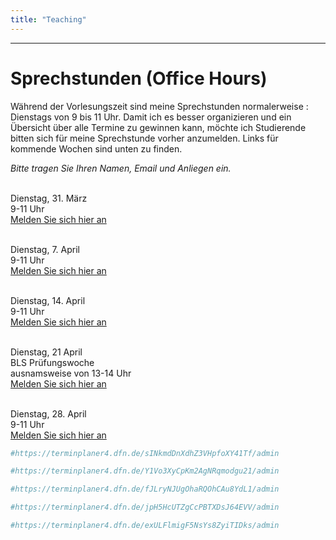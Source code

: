 ```yaml
---
title: "Teaching"
---
```


----

# Sprechstunden (Office Hours)

Während der Vorlesungszeit sind meine Sprechstunden normalerweise :
Dienstags von 9 bis 11 Uhr. Damit ich es besser organizieren und ein Übersicht über alle Termine zu gewinnen kann, möchte ich Studierende bitten sich für meine Sprechstunde vorher anzumelden. Links für kommende Wochen sind unten zu finden. 

*Bitte tragen Sie Ihren Namen, Email und Anliegen ein.*

<br>Dienstag, 31. März
<br>9-11 Uhr
<br> [Melden Sie sich hier an](https://terminplaner4.dfn.de/sINkmdDnXdhZ3VHp)

<br>Dienstag, 7. April
<br>9-11 Uhr
<br> [Melden Sie sich hier an](https://terminplaner4.dfn.de/Y1Vo3XyCpKm2AgNR)

<br>Dienstag, 14. April
<br>9-11 Uhr
<br> [Melden Sie sich hier an](https://terminplaner4.dfn.de/fJLryNJUgOhaRQOh)

<br>Dienstag, 21 April
<br>BLS Prüfungswoche
<br>ausnamsweise von 13-14 Uhr
<br> [Melden Sie sich hier an](https://terminplaner4.dfn.de/jpH5HcUTZgCcPBTX)

<br>Dienstag, 28. April
<br>9-11 Uhr
<br> [Melden Sie sich hier an](https://terminplaner4.dfn.de/exULFlmigF5NsYs8)

```r

#https://terminplaner4.dfn.de/sINkmdDnXdhZ3VHpfoXY41Tf/admin

```



```r

#https://terminplaner4.dfn.de/Y1Vo3XyCpKm2AgNRqmodgu21/admin

```

```r

#https://terminplaner4.dfn.de/fJLryNJUgOhaRQOhCAu8YdL1/admin

```


```r

#https://terminplaner4.dfn.de/jpH5HcUTZgCcPBTXDsJ64EVV/admin

```


```r

#https://terminplaner4.dfn.de/exULFlmigF5NsYs8ZyiTIDks/admin

```